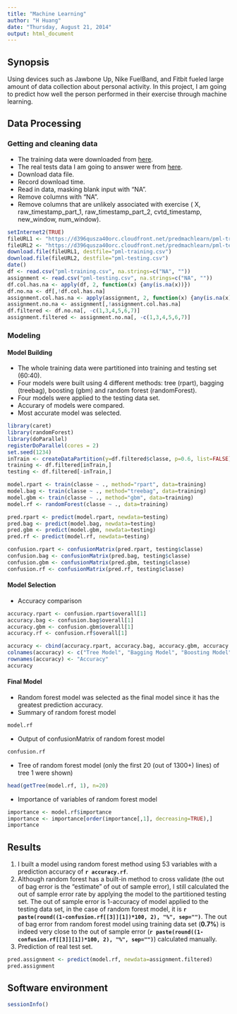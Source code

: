 ```yaml
---
title: "Machine Learning"
author: "H Huang"
date: "Thursday, August 21, 2014"
output: html_document
---
```

## Synopsis

Using devices such as Jawbone Up, Nike FuelBand, and Fitbit fueled large amount of data collection about personal activity. In this project, I am going to predict how well the person performed in their exercise through machine learning. 

## Data Processing

### Getting and cleaning data

- The training data were downloaded from [here](https://d396qusza40orc.cloudfront.net/predmachlearn/pml-training.csv).
- The real tests data I am going to answer were from [here](https://d396qusza40orc.cloudfront.net/predmachlearn/pml-testing.csv).
- Download data file.
- Record download time.
- Read in data, masking blank input with "NA".
- Remove columns with "NA".
- Remove columns that are unlikely associated with exercise ( X, raw_timestamp_part_1, raw_timestamp_part_2, cvtd_timestamp, new_window, num_window).

```r
setInternet2(TRUE)
fileURL1 <- "https://d396qusza40orc.cloudfront.net/predmachlearn/pml-training.csv"
fileURL2 <- "https://d396qusza40orc.cloudfront.net/predmachlearn/pml-testing.csv"
download.file(fileURL1, destfile="pml-training.csv")
download.file(fileURL2, destfile="pml-testing.csv")
date()
df <- read.csv("pml-training.csv", na.strings=c("NA", ""))
assignment <- read.csv("pml-testing.csv", na.strings=c("NA", ""))
df.col.has.na <- apply(df, 2, function(x) {any(is.na(x))})
df.no.na <- df[,!df.col.has.na]
assignment.col.has.na <- apply(assignment, 2, function(x) {any(is.na(x))})
assignment.no.na <- assignment[,!assignment.col.has.na]
df.filtered <- df.no.na[, -c(1,3,4,5,6,7)]
assignment.filtered <- assignment.no.na[, -c(1,3,4,5,6,7)]
```

### Modeling

#### Model Building

- The whole training data were partitioned into training and testing set (60:40).
- Four models were built using 4 different methods: tree (rpart), bagging (treebag), boosting (gbm) and random forest (randomForest).
- Four models were applied to the testing data set.
- Accurary of models were compared.
- Most accurate model was selected.

```r
library(caret)
library(randomForest)
library(doParallel)
registerDoParallel(cores = 2)
set.seed(1234)
inTrain <- createDataPartition(y=df.filtered$classe, p=0.6, list=FALSE)
training <- df.filtered[inTrain,]
testing <- df.filtered[-inTrain,]

model.rpart <- train(classe ~ ., method="rpart", data=training)
model.bag <- train(classe ~ ., method="treebag", data=training)
model.gbm <- train(classe ~ ., method="gbm", data=training)
model.rf <- randomForest(classe ~ ., data=training)

pred.rpart <- predict(model.rpart, newdata=testing)
pred.bag <- predict(model.bag, newdata=testing)
pred.gbm <- predict(model.gbm, newdata=testing)
pred.rf <- predict(model.rf, newdata=testing)

confusion.rpart <- confusionMatrix(pred.rpart, testing$classe)
confusion.bag <- confusionMatrix(pred.bag, testing$classe)
confusion.gbm <- confusionMatrix(pred.gbm, testing$classe)
confusion.rf <- confusionMatrix(pred.rf, testing$classe)
```

#### Model Selection

- Accuracy comparison
```r
accuracy.rpart <- confusion.rpart$overall[1]
accuracy.bag <- confusion.bag$overall[1]
accuracy.gbm <- confusion.gbm$overall[1]
accuracy.rf <- confusion.rf$overall[1]

accuracy <- cbind(accuracy.rpart, accuracy.bag, accuracy.gbm, accuracy.rf)
colnames(accuracy) <- c("Tree Model", "Bagging Model", "Boosting Model", "Random Forest Model")
rownames(accuracy) <- "Accuracy"
accuracy
```
#### Final Model
- Random forest model was selected as the final model since it has the greatest prediction accuracy.
- Summary of random forest model
```r
model.rf
```
- Output of confusionMatrix of random forest model
```r
confusion.rf
```
- Tree of random forest model (only the first 20 (out of 1300+) lines) of tree 1 were shown)
```r
head(getTree(model.rf, 1), n=20)
```

- Importance of variables of random forest model
```r
importance <- model.rf$importance
importance <- importance[order(importance[,1], decreasing=TRUE),]
importance
```

## Results
1. I built a model using random forest method using 53 variables with a prediction accuracy of **`r accuracy.rf`**.
2. Although random forest has a built-in method to cross validate (the out of bag error is the "estimate" of out of sample error), I still calculated the out of sample error rate by applying the model to the partitioned testing set. The out of sample error is 1-accuracy of model applied to the testing data set, in the case of random forest model, it is **`r paste(round((1-confusion.rf[[3]][1])*100, 2), "%", sep="")`**. The out of bag error from random forest model using training data set (**0.7%**) is indeed very close to the out of sample error (**`r paste(round((1-confusion.rf[[3]][1])*100, 2), "%", sep="")`**) calculated manually.
2. Prediction of real test set.
```r
pred.assignment <- predict(model.rf, newdata=assignment.filtered)
pred.assignment
```
## Software environment
```r
sessionInfo()
```
